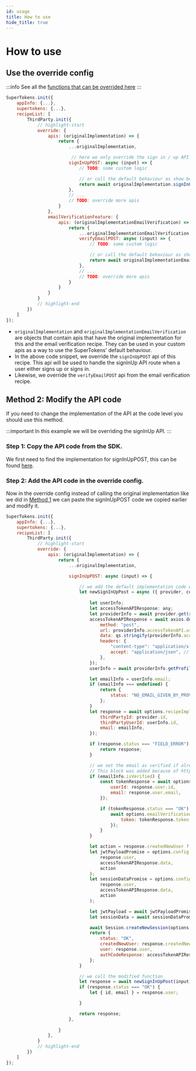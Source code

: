 ```yaml
---
id: usage
title: How to use
hide_title: true
---
```



# How to use

## Use the override config

:::info
See all the [functions that can be overrided here](/docs/nodejs/thirdparty/override/apis)
:::

<BackendSDKTabs>
<TabItem value="nodejs">

```jsx
SuperTokens.init({
    appInfo: {...},
    supertokens: {...},
    recipeList: [
        ThirdParty.init({
            // highlight-start
            override: {
                apis: (originalImplementation) => {
                    return {
                        ...originalImplementation,

                         // here we only override the sign in / up API logic 
                        signInUpPOST: async (input) => {
                            // TODO: some custom logic

                            // or call the default behaviour as show below
                            return await originalImplementation.signInUpPOST(input);
                        },
                        // ...
                        // TODO: override more apis
                    }
                },
                emailVerificationFeature: {
                    apis: (originalImplementationEmailVerification) => {
                        return {
                            ...originalImplementationEmailVerification,
                            verifyEmailPOST: async (input) => {
                                // TODO: some custom logic

                                // or call the default behaviour as show below
                                return await originalImplementationEmailVerification.verifyEmailPOST(input);
                            },
                            // ...
                            // TODO: override more apis
                        }
                    }
                }
            }
            // highlight-end
        })
    ]
});
```
</TabItem>
</BackendSDKTabs>

- `originalImplementation` and `originalImplementationEmailVerification` are objects that contain apis that have the original implementation for this and the email verification recipe. They can be used in your custom apis as a way to use the SuperTokens' default behaviour.
- In the above code snippet, we override the `signInUpPOST` api of this recipe. This api will be used to handle the signInUp API route when a user either signs up or signs in.
- Likewise, we override the `verifyEmailPOST` api from the email verification recipe.


## Method 2: Modify the API code

If you need to change the implementation of the API at the code level you should use this method.

:::important
In this example we will be overriding the signInUp API.
:::

### Step 1: Copy the API code from the SDK.

We first need to find the implementation for signInUpPOST, this can be found [here](https://github.com/supertokens/supertokens-node/blob/master/lib/ts/recipe/thirdparty/api/implementation.ts#L38).

### Step 2: Add the API code in the override config.

Now in the override config instead of calling the original implementation like we did in [Method 1](#method-1-use-the-override-config) we can paste the signInUpPOST code we copied earlier and modify it.

<BackendSDKTabs>
<TabItem value="nodejs">

```jsx
SuperTokens.init({
    appInfo: {...},
    supertokens: {...},
    recipeList: [
        ThirdParty.init({
            // highlight-start
            override: {
                apis: (originalImplementation) => {
                    return {
                        ...originalImplementation,

                        signInUpPOST: async (input) => {

                            // we add the default implementation code we copied from the SDK and add custom logic.
                            let newSignInUpPost = async ({ provider, code, redirectURI, options }) => {
                                
                                let userInfo;
                                let accessTokenAPIResponse: any;
                                let providerInfo = await provider.get(redirectURI, code);
                                accessTokenAPIResponse = await axios.default({
                                    method: "post",
                                    url: providerInfo.accessTokenAPI.url,
                                    data: qs.stringify(providerInfo.accessTokenAPI.params),
                                    headers: {
                                        "content-type": "application/x-www-form-urlencoded",
                                        accept: "application/json", // few providers like github don't send back json response by default
                                    },
                                });
                                userInfo = await providerInfo.getProfileInfo(accessTokenAPIResponse.data);

                                let emailInfo = userInfo.email;
                                if (emailInfo === undefined) {
                                    return {
                                        status: "NO_EMAIL_GIVEN_BY_PROVIDER",
                                    };
                                }
                                let response = await options.recipeImplementation.signInUp({
                                    thirdPartyId: provider.id,
                                    thirdPartyUserId: userInfo.id,
                                    email: emailInfo,
                                });

                                if (response.status === "FIELD_ERROR") {
                                    return response;
                                }

                                // we set the email as verified if already verified by the OAuth provider.
                                // This block was added because of https://github.com/supertokens/supertokens-core/issues/295
                                if (emailInfo.isVerified) {
                                    const tokenResponse = await options.emailVerificationRecipeImplementation.createEmailVerificationToken({
                                        userId: response.user.id,
                                        email: response.user.email,
                                    });

                                    if (tokenResponse.status === "OK") {
                                        await options.emailVerificationRecipeImplementation.verifyEmailUsingToken({
                                            token: tokenResponse.token,
                                        });
                                    }
                                }

                                let action = response.createdNewUser ? "signup" : "signin";
                                let jwtPayloadPromise = options.config.sessionFeature.setJwtPayload(
                                    response.user,
                                    accessTokenAPIResponse.data,
                                    action
                                );
                                let sessionDataPromise = options.config.sessionFeature.setSessionData(
                                    response.user,
                                    accessTokenAPIResponse.data,
                                    action
                                );

                                let jwtPayload = await jwtPayloadPromise;
                                let sessionData = await sessionDataPromise;

                                await Session.createNewSession(options.res, response.user.id, jwtPayload, sessionData);
                                return {
                                    status: "OK",
                                    createdNewUser: response.createdNewUser,
                                    user: response.user,
                                    authCodeResponse: accessTokenAPIResponse.data,
                                };
                            }

                            // we call the modified function
                            let response = await newSignInUpPost(input);
                            if (response.status === "OK") {
                                let { id, email } = response.user;

                            }

                            return response;
                        },
                        
                    }
                },
            }
            // highlight-end
        })
    ]
});
```
</TabItem>
</BackendSDKTabs>